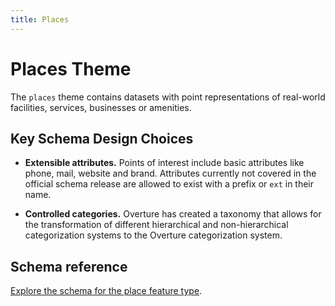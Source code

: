 ```yaml
---
title: Places
---
```


# Places Theme

The `places` theme contains datasets with point representations of real-world facilities, services, businesses or amenities.

<!--
add use cases here
-->

## Key Schema Design Choices

- **Extensible attributes.** Points of interest include basic attributes like phone, mail, website and brand. Attributes currently not covered in the official schema release are allowed to exist with a prefix or `ext` in their name. 

- **Controlled categories.** Overture has created a taxonomy that allows for the transformation of different hierarchical and non-hierarchical categorization systems to the Overture categorization system. 

## Schema reference
[Explore the schema for the place feature type](/reference/places/place).
